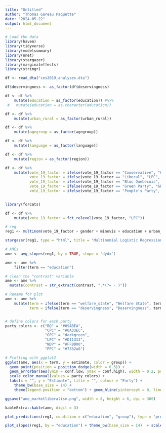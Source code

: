 ```yaml
---
title: "Untitled"
author: "Thomas Gareau Paquette"
date: "2024-05-22"
output: html_document
---
```


```r
# Load the data
library(haven)
library(tidyverse)
library(modelsummary)
library(nnet)
library(stargazer)
library(marginaleffects)
library(stringr)
```

```r
df <- read_dta("ces2019_analyses.dta")
```




```r
df$deservingness <- as_factor(df$deservingness)
```


```r
df <- df %>%
    mutate(education = as_factor(education)) #%>%
 #   mutate(education = as.character(education))
```


```r
df <- df %>%
    mutate(urban_rural = as_factor(urban_rural))

df <- df %>%
    mutate(agegroup = as_factor(agegroup))

df <- df %>%
    mutate(language = as_factor(language))

df <- df %>%
    mutate(region = as_factor(region))
```



```r
df <- df %>%
    mutate(vote_19_factor = ifelse(vote_19_factor == "Conservative", "CPC", vote_19_factor),
           vote_19_factor = ifelse(vote_19_factor == "Liberal", "LPC", vote_19_factor),
           vote_19_factor = ifelse(vote_19_factor == "Bloc Quebecois", "BQ", vote_19_factor),
           vote_19_factor = ifelse(vote_19_factor == "Green Party", "GPC", vote_19_factor),
           vote_19_factor = ifelse(vote_19_factor == "People's Party", "PPC", vote_19_factor))
           
```

```r
library(forcats)

df <- df %>%
    mutate(vote_19_factor = fct_relevel(vote_19_factor, "LPC"))
```


```r
# reg
reg1 <- multinom(vote_19_factor ~ gender + minovis + education + urban_rural + agegroup + language + region, data = df, weights = weights)

stargazer(reg1, type = "html", title = "Multinomial Logistic Regression Model", dep.var.caption = "Dependent Variable: Vote Choice", dep.var.labels = "Vote Choice",  notes = "Note: Standard errors in parentheses. *** p < 0.001, ** p < 0.01, * p < 0.05", out = "reg1.html")
```


```r
# AMEs
ame <- avg_slopes(reg1, by = TRUE, slope = "dydx")

ame <- ame %>%
    filter(term == "education")
```

```r
# clean the "contrast" variable
ame <- ame %>%
  mutate(contrast = str_extract(contrast, ".*(?= - )"))
```

```r
# Rename for plot
ame <- ame %>%
    mutate(term = ifelse(term == "welfare_state", "Welfare State", term),
           term = ifelse(term == "deservingness", "Deservingness", term))


# define colors for each party
party_colors <- c("BQ" = "#09ABEA", 
                  "CPC" = "#0A33EC", 
                  "GPC" = "darkgreen", 
                  "LPC" = "#D11313", 
                  "NDP" = "#FF8D00", 
                  "PPC" = "#7332a8")

# Plotting with ggplot2
ggplot(ame, aes(x = term, y = estimate, color = group)) +
  geom_point(position = position_dodge(width = 0.5)) +
  geom_errorbar(aes(ymin = conf.low, ymax = conf.high), width = 0.2, position = position_dodge(width = 0.5)) +
  scale_color_manual(values = party_colors) +
  labs(x = "", y = "Estimate", title = "", colour = "Party") +
    theme_bw(base_size = 14) +
    theme(legend.position = "bottom") + geom_hline(yintercept = 0, linetype = "dashed", color = "black") + coord_flip()

ggsave("ame_marketliberalism.png", width = 8, height = 6, dpi = 300)
```


```r
kableExtra::kable(ame, digit = 3)
```

                  
```r
plot_predictions(reg1, condition = c("education", "group"), type = "probs") + theme_bw(base_size = 14)  + scale_color_manual(values = c(`BQ` = "#09ABEA", `LPC` = "#D11313", `GPC` = "darkgreen", `CPC` = "#0A33EC", `NDP` = "#FF8D00", `PPC` = "#7332a8")) + scale_fill_manual(values = c(`BQ` = "#09ABEA", `LPC` = "#D11313", `GPC` = "darkgreen", `CPC` = "#0A33EC", `NDP` = "#FF8D00", `PPC` = "#7332a8")) + ylab("Predicted Probability") + xlab("")   + labs(color = "", fill = " ") + coord_flip()
```


```r
plot_slopes(reg1, by = "education") + theme_bw(base_size = 14)  + scale_color_manual(values = c(`BQ` = "#09ABEA", `LPC` = "#D11313", `GPC` = "darkgreen", `CPC` = "#0A33EC", `NDP` = "#FF8D00", `PPC` = "#7332a8")) + scale_fill_manual(values = c(`BQ` = "#09ABEA", `LPC` = "#D11313", `GPC` = "darkgreen", `CPC` = "#0A33EC", `NDP` = "#FF8D00", `PPC` = "#7332a8")) + ylab("Predicted Probability") + xlab("")   + labs(color = "", fill = "") + coord_flip() # Explicitly setting legend titles for color and fill
```
